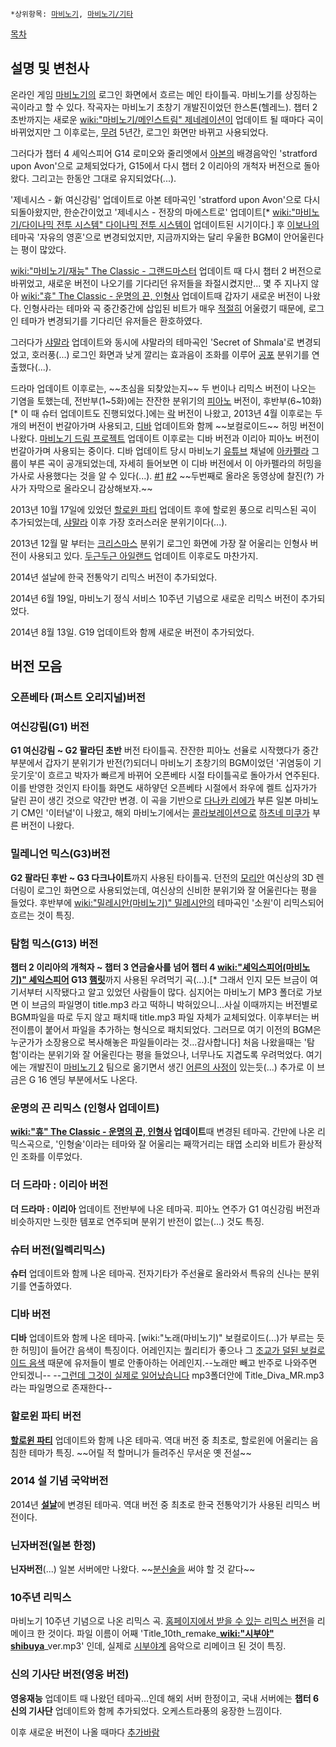  *상위항목: [[마비노기]], [[마비노기/기타]]
[[목차]]

== 설명 및 변천사 ==
온라인 게임 [[마비노기]]의 로그인 화면에서 흐르는 메인 타이틀곡. 마비노기를 상징하는 곡이라고 할 수 있다. 작곡자는 마비노기 초창기 개발진이었던 한스톤(헬레느). 챕터 2 초반까지는 새로운 [[wiki:"마비노기/메인스트림" 제네레이션]]이 업데이트 될 때마다 곡이 바뀌었지만 그 이후로는, [[무려]] 5년간, 로그인 화면만 바뀌고 사용되었다.

그러다가 챕터 4 셰익스피어 G14 로미오와 줄리엣에서 [[아본]]의 배경음악인 'stratford upon Avon'으로 교체되었다가, G15에서 다시 챕터 2 이리아의 개척자 버전으로 돌아왔다. 그리고는 한동안 그대로 유지되었다(...). 

'제네시스 - 新 여신강림' 업데이트로 아본 테마곡인 'stratford upon Avon'으로 다시 되돌아왔지만, 한순간이었고 '제네시스 - 전장의 마에스트로' 업데이트[*  [[wiki:"마비노기/다이나믹 전투 시스템" 다이나믹 전투 시스템]]이 업데이트된 시기이다.] 후 [[이보나]]의 테마곡 '자유의 영혼'으로 변경되었지만, 지금까지와는 달리 우울한 BGM이 안어울린다는 평이 많았다.

[[wiki:"마비노기/재능" The Classic - 그랜드마스터]] 업데이트 때 다시 챕터 2 버전으로 바뀌었고, 새로운 버전이 나오기를 기다리던 유저들을 좌절시켰지만... 몇 주 지나지 않아 [[wiki:"휴" The Classic - 운명의 끈, 인형사]] 업데이트때 갑자기 새로운 버전이 나왔다. 인형사라는 테마와 곡 중간중간에 삽입된 비트가 매우 [[적절]]히 어울렸기 때문에, 로그인 테마가 변경되기를 기다리던 유저들은 환호하였다.

그러다가 [[샤말라]] 업데이트와 동시에 샤말라의 테마곡인 'Secret of Shmala'로 변경되었고, 호러풍(...) 로그인 화면과 낮게 깔리는 효과음이 조화를 이루어 [[공포]] 분위기를 연출했다(...).

드라마 업데이트 이후로는, ~~초심을 되찾았는지~~ 두 번이나 리믹스 버전이 나오는 기염을 토했는데, 전반부(1~5화)에는 잔잔한 분위기의 [[피아노]] 버전이, 후반부(6~10화)[* 이 때 슈터 업데이트도 진행되었다.]에는 [[락]] 버전이 나왔고, 2013년 4월 이후로는 두 개의 버전이 번갈아가며 사용되고, [[디바]] 업데이트와 함께 ~~보컬로이드~~ 허밍 버전이 나왔다. [[마비노기 드림 프로젝트]] 업데이트 이후로는 디바 버전과 이리아 피아노 버전이 번갈아가며 사용되는 중이다. 디바 업데이트 당시 마비노기 [[유튜브]] 채널에 [[아카펠라]] 그룹이 부른 곡이 공개되었는데, 자세히 들어보면 이 디바 버전에서 이 아카펠라의 허밍을 가사로 사용했다는 것을 알 수 있다(...). [http://youtu.be/DWp6Oal7fPE #1] [http://youtu.be/tPHb9XDLdcY #2] ~~두번째로 올라온 동영상에 찰진(?) 가사가 자막으로 올라오니 감상해보자.~~

2013년 10월 17일에 있었던 [[할로윈 파티]] 업데이트 후에 할로윈 풍으로 리믹스된 곡이 추가되었는데, [[샤말라]] 이후 가장 호러스러운 분위기이다(...).

2013년 12월 말 부터는 [[크리스마스]] 분위기 로그인 화면에 가장 잘 어울리는 인형사 버전이 사용되고 있다. [[두근두근 아일랜드]] 업데이트 이후로도 마찬가지.

2014년 설날에 한국 전통악기 리믹스 버전이 추가되었다.

2014년 6월 19일, 마비노기 정식 서비스 10주년 기념으로 새로운 리믹스 버전이 추가되었다.

2014년 8월 13일. G19 업데이트와 함께 새로운 버전이 추가되었다. 

== 버전 모음 ==
=== 오픈베타 (퍼스트 오리지널)버전 ===
{{{#!html
<embed src="https://www.box.com/embed/pu5o66hp5tyu738.swf" width="466" height="30" wmode="opaque" type="application/x-shockwave-flash" allowFullScreen="true" allowScriptAccess="always">
}}}
=== 여신강림(G1) 버전 ===
{{{#!html
<embed src="https://www.box.com/embed/d1qpz7z2zrn8bmw.swf" width="466" height="30" wmode="opaque" type="application/x-shockwave-flash" allowFullScreen="true" allowScriptAccess="always">
}}}
'''G1 여신강림 ~ G2 팔라딘 초반''' 버전 타이틀곡. 잔잔한 피아노 선율로 시작했다가 중간부분에서 갑자기 분위기가 반전(?)되더니 마비노기 초창기의 BGM이었던 '귀염둥이 기웃기웃'이 흐르고 박자가 빠르게 바뀌어 오픈베타 시절 타이틀곡로 돌아가서 연주된다. 이를 반영한 것인지 타이틀 화면도 새하얗던 오픈베타 시절에서 좌우에 켈트 십자가가 달린 끈이 생긴 것으로 약간만 변경. 이 곡을 기반으로 [[다나카 리에]]가 부른 일본 마비노기 CM인 '이터널'이 나왔고, 해외 마비노기에서는 [[콜라보레이션]]으로 [[하츠네 미쿠]]가 부른 버전이 나왔다.
=== 밀레니언 믹스(G3)버전 ===
{{{#!html
<embed src="https://www.box.com/embed/geiudmxjv1nt6aa.swf" width="466" height="30" wmode="opaque" type="application/x-shockwave-flash" allowFullScreen="true" allowScriptAccess="always">
}}}
'''G2 팔라딘 후반 ~ G3 다크나이트'''까지 사용된 타이틀곡. 던전의 [[모리안]] 여신상의 3D 렌더링이 로그인 화면으로 사용되었는데, 여신상의 신비한 분위기와 잘 어울린다는 평을 들었다. 후반부에 [[wiki:"밀레시안(마비노기)" 밀레시안]]의 테마곡인 '소원'이 리믹스되어 흐르는 것이 특징.
=== '''탐험 믹스(G13) 버전''' ===
{{{#!html
<embed src="https://www.box.com/embed/j4zz8swboqvkcf2.swf" width="466" height="30" wmode="opaque" type="application/x-shockwave-flash" allowFullScreen="true" allowScriptAccess="always">
}}}
'''챕터 2 이리아의 개척자 ~ 챕터 3 연금술사를 넘어 챕터 4 [[wiki:"셰익스피어(마비노기)" 셰익스피어]] G13 [[햄릿]]'''까지 사용된 우려먹기 곡(...).[* 그래서 인지 모든 브금이 여기서부터 시작됐다고 알고 있었던 사람들이 많다. 심지어는 마비노기 MP3 폴더로 가보면 이 브금의 파일명이 title.mp3 라고 떡하니 박혀있으니...사실 이때까지는 버전별로 BGM파일을 따로 두지 않고 패치때 title.mp3 파일 자체가 교체되었다. 이후부터는 버전이름이 붙어서 파일을 추가하는 형식으로 패치되었다. 그러므로 여기 이전의 BGM은 누군가가 소장용으로 복사해놓은 파일들이라는 것...감사합니다] 처음 나왔을때는 '탐험'이라는 분위기와 잘 어울린다는 평을 들었으나, 너무나도 지겹도록 우려먹었다. 여기에는 개발진이 [[마비노기 2]] 팀으로 옮기면서 생긴 [[어른의 사정]]이 있는듯(...) 추가로 이 브금은 G 16 엔딩 부분에서도 나온다.
=== 운명의 끈 리믹스 (인형사 업데이트) ===
{{{#!html
<embed src="https://www.box.com/embed/jkg7vg5i8ma18so.swf" width="466" height="30" wmode="opaque" type="application/x-shockwave-flash" allowFullScreen="true" allowScriptAccess="always">
}}}
'''[[wiki:"휴" The Classic - 운명의 끈, 인형사]] 업데이트'''때 변경된 테마곡. 간만에 나온 리믹스곡으로, '인형술'이라는 테마와 잘 어울리는 째깍거리는 태엽 소리와 비트가 환상적인 조화를 이루었다.
=== 더 드라마 : 이리아 버전 ===
{{{#!html
<embed src="https://www.box.com/embed/gt3a8l4k1wqgdtg.swf" width="466" height="30" wmode="opaque" type="application/x-shockwave-flash" allowFullScreen="true" allowScriptAccess="always">
}}}
'''더 드라마 : 이리아''' 업데이트 전반부에 나온 테마곡. 피아노 연주가 G1 여신강림 버전과 비슷하지만 느릿한 템포로 연주되며 분위기 반전이 없는(...) 것도 특징.
=== 슈터 버전(일렉리믹스) ===
{{{#!html
<embed src="https://www.box.com/embed/dyu0sov2ucbya54.swf" width="466" height="30" wmode="opaque" type="application/x-shockwave-flash" allowFullScreen="true" allowScriptAccess="always">
}}}
'''슈터''' 업데이트와 함께 나온 테마곡. 전자기타가 주선율로 올라와서 특유의 신나는 분위기를 연출하였다.

=== 디바 버전 ===
{{{#!html
<embed src="https://www.box.com/embed/6gwdwbxuq875b44.swf" width="466" height="30" wmode="opaque" type="application/x-shockwave-flash" allowFullScreen="true" allowScriptAccess="always">
}}}
'''디바''' 업데이트와 함께 나온 테마곡. [wiki:"노래(마비노기)" 보컬로이드(...)가 부르는 듯한 허밍]이 들어간 음색이 특징이다. 어레인지는 퀄리티가 좋으나 그 [[불쾌한 골짜기|조교가 덜된 보컬로이드 음색]] 때문에 유저들이 별로 안좋아하는 어레인지.--노래만 빼고 반주로 나와주면 안되겠니-- --[[그런데 그것이 실제로 일어났습니다]] mp3폴더안에 Title_Diva_MR.mp3라는 파일명으로 존재한다--
=== 할로윈 파티 버전 ===
{{{#!html
<embed src="https://app.box.com/embed/vkwn7lnfl5b1ct6.swf" width="466" height="30" wmode="opaque" type="application/x-shockwave-flash" allowFullScreen="true" allowScriptAccess="always">
}}}
'''[[할로윈 파티]]''' 업데이트와 함께 나온 테마곡. 역대 버전 중 최초로, 할로윈에 어울리는 음침한 테마가 특징.
~~어릴 적 할머니가 들려주신 무서운 옛 전설~~
=== 2014 설 기념 국악버전 ===
{{{#!html
<embed src="https://app.box.com/embed/dgmq5jdkohltk8o.swf" width="466" height="30" wmode="opaque" type="application/x-shockwave-flash" allowFullScreen="true" allowScriptAccess="always">
}}}
2014년 '''[[설날]]'''에 변경된 테마곡. 역대 버전 중 최초로 한국 전통악기가 사용된 리믹스 버전이다.
=== 닌자버전(일본 한정) ===
{{{#!html
<iframe width="560" height="315" src="//www.youtube.com/embed/jaIC3RpCEPw" frameborder="0" allowfullscreen></iframe>
}}}

'''닌자버전'''(...) 일본 서버에만 나왔다. ~~[[분신술(마비노기)|분신술]]을 써야 할 것 같다~~
=== 10주년 리믹스 ===
{{{#!html
<object height="36" width="470"><param value="http://www.divshare.com/flash/audio_embed?data=YTo2OntzOjU6ImFwaUlkIjtzOjE6IjQiO3M6NjoiZmlsZUlkIjtzOjg6IjI1NzA0NDI1IjtzOjQ6ImNvZGUiO3M6MTI6IjI1NzA0NDI1LTlkNCI7czo2OiJ1c2VySWQiO3M6NzoiMzIzNzc3MiI7czoxMjoiZXh0ZXJuYWxDYWxsIjtpOjE7czo0OiJ0aW1lIjtpOjE0MDMxODMyMDI7fQ==&autoplay=default" name="movie"></param><param name="allowFullScreen" value="true"></param><param name="allowscriptaccess" value="always"></param><param name="wmode" value="transparent"></param><embed wmode="transparent" height="36" width="470" type="application/x-shockwave-flash" allowscriptaccess="always" allowfullscreen="true" src="http://www.divshare.com/flash/audio_embed?data=YTo2OntzOjU6ImFwaUlkIjtzOjE6IjQiO3M6NjoiZmlsZUlkIjtzOjg6IjI1NzA0NDI1IjtzOjQ6ImNvZGUiO3M6MTI6IjI1NzA0NDI1LTlkNCI7czo2OiJ1c2VySWQiO3M6NzoiMzIzNzc3MiI7czoxMjoiZXh0ZXJuYWxDYWxsIjtpOjE7czo0OiJ0aW1lIjtpOjE0MDMxODMyMDI7fQ==&autoplay=default"></embed></object>
}}}
마비노기 10주년 기념으로 나온 리믹스 곡. [http://mabi-nexon16.ktics.co.kr/movie/mp3/an_old_story_TAmix.mp3 홈페이지에서 받을 수 있는 리믹스 버전]을 리메이크 한 것이다.
파일 이름이 어째 'Title_10th_remake_'''[[wiki:"시부야" shibuya]]'''_ver.mp3' 인데, 실제로 [[시부야계]] 음악으로 리메이크 된 것이 특징.

=== 신의 기사단 버전(영웅 버전) ===
{{{#!html
<object height="36" width="470"><param value="http://www.divshare.com/flash/audio_embed?data=YTo2OntzOjU6ImFwaUlkIjtzOjE6IjQiO3M6NjoiZmlsZUlkIjtzOjg6IjI1OTY1MTAxIjtzOjQ6ImNvZGUiO3M6MTI6IjI1OTY1MTAxLWM4MyI7czo2OiJ1c2VySWQiO3M6NzoiMzIzNzc3MiI7czoxMjoiZXh0ZXJuYWxDYWxsIjtpOjE7czo0OiJ0aW1lIjtpOjE0MDc5Nzc5MDQ7fQ==&autoplay=default" name="movie"></param><param name="allowFullScreen" value="true"></param><param name="allowscriptaccess" value="always"></param><param name="wmode" value="transparent"></param><embed wmode="transparent" height="36" width="470" type="application/x-shockwave-flash" allowscriptaccess="always" allowfullscreen="true" src="http://www.divshare.com/flash/audio_embed?data=YTo2OntzOjU6ImFwaUlkIjtzOjE6IjQiO3M6NjoiZmlsZUlkIjtzOjg6IjI1OTY1MTAxIjtzOjQ6ImNvZGUiO3M6MTI6IjI1OTY1MTAxLWM4MyI7czo2OiJ1c2VySWQiO3M6NzoiMzIzNzc3MiI7czoxMjoiZXh0ZXJuYWxDYWxsIjtpOjE7czo0OiJ0aW1lIjtpOjE0MDc5Nzc5MDQ7fQ==&autoplay=default"></embed></object>
}}}

'''영웅재능''' 업데이트 때 나왔던 테마곡...인데 해외 서버 한정이고, 국내 서버에는 '''챕터 6 신의 기사단''' 업데이트와 함께 추가되었다. 오케스트라풍의 웅장한 느낌이다.


이후 새로운 버전이 나올 때마다 [[추가바람]]
